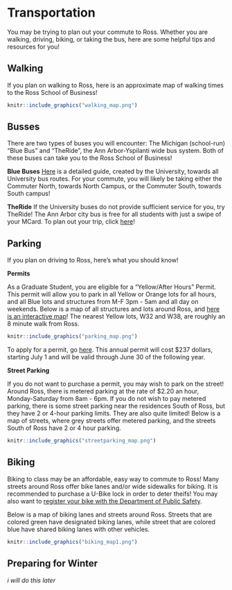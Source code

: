 
# Transportation
You may be trying to plan out your commute to Ross. Whether you are walking, driving, biking, or taking the bus, here are some helpful tips and resources for you!

## Walking
If you plan on walking to Ross, here is an approximate map of walking times to the Ross School of Business!
```r
knitr::include_graphics("walking_map.png")
```

## Busses
There are two types of buses you will encounter: The Michigan (school-run) "Blue Bus" and "TheRide", the Ann Arbor-Yspilanti wide bus system. Both of these buses can take you to the Ross School of Business!

**Blue Buses**
[Here](https://ltp.umich.edu/wp-content/uploads/university-bus-routes.pdf) is a detailed guide, created by the University, towards all University bus routes. For your commute, you will likely be taking either the Commuter North, towards North Campus, or the Commuter South, towards South campus! 

**TheRide**
If the University buses do not provide sufficient service for you, try TheRide! The Ann Arbor city bus is free for all students with just a swipe of your MCard. To plan out your trip, click [here](https://www.theride.org/maps-schedules/trip-planner)!

## Parking

If you plan on driving to Ross, here's what you should know!

**Permits**

As a Graduate Student, you are eligible for a "Yellow/After Hours" Permit. This permit will allow you to park in all Yellow or Orange lots for all hours, and all Blue lots and structures from M-F 3pm - 5am and all day on weekends. Below is a map of all structures and lots around Ross, and [here is an interactive map](maps.studentlife.umich.edu/parking)! The nearest Yellow lots, W32 and W38, are roughly an 8 minute walk from Ross.
```r
knitr::include_graphics("parking_map.png")
```

To apply for a permit, go [here](https://ltp.t2hosted.com/cmn/auth_ext.aspx). This annual permit will cost $237 dollars, starting July 1 and will be valid through June 30 of the following year.

**Street Parking**

If you do not want to purchase a permit, you may wish to park on the street! Around Ross, there is metered parking at the rate of $2.20 an hour, Monday-Saturday from 8am - 6pm. If you do not wish to pay metered parking, there is some street parking near the residences South of Ross, but they have 2 or 4-hour parking limits. They are also quite limited! Below is a map of streets, where grey streets offer metered parking, and the streets South of Ross have 2 or 4 hour parking.
```r
knitr::include_graphics("streetparking_map.png")
```


## Biking
Biking to class may be an affordable, easy way to commute to Ross! Many streets around Ross offer bike lanes and/or wide sidewalks for biking. It is recommended to purchase a U-Bike lock in order to deter theifs! You may also want to [register your bike with the Department of Public Safety](https://news.umich.edu/u-m-s-dps-offers-free-online-bicycle-registration/).

Below is a map of biking lanes and streets around Ross. Streets that are colored green have designated biking lanes, while street that are colored blue have shared biking lanes with other vehicles.   

```r
knitr::include_graphics("biking_map1.png")
```

## Preparing for Winter
*i will do this later*